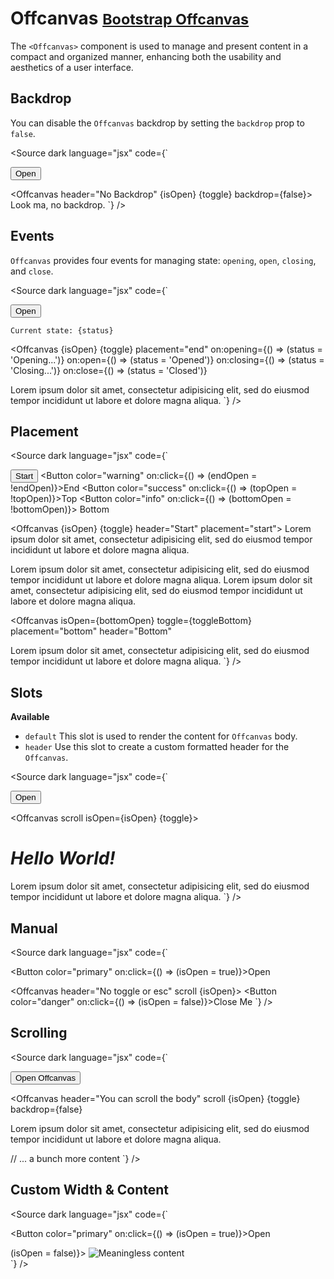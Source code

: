 
  <Meta title="Components/Offcanvas" />

# Offcanvas <small class="bootstrap-docs">[Bootstrap Offcanvas](https://getbootstrap.com/docs/5.3/components/offcanvas/)</small>

The `<Offcanvas>` component is used to manage and present content in a compact and organized manner, enhancing both the usability and aesthetics of a user interface.

<Canvas>
  <Story of={OffcanvasStories.Basic} />
</Canvas>

<Controls of={OffcanvasStories.Basic} />


## Backdrop
<Canvas withSource="none">
  <Story of={OffcanvasStories.Backdrop} />
</Canvas>

<p>You can disable the <code>Offcanvas</code> backdrop by setting the <code>backdrop</code> prop to <code>false</code>.</p>

<Source dark language="jsx" code={`
<script lang="ts">

  let isOpen = false;

  const toggle = () => {
    isOpen = !isOpen;
  };
</script>

<Button color="primary" on:click={toggle}>Open</Button>

<Offcanvas header="No Backdrop" {isOpen} {toggle} backdrop={false}>
  Look ma, no backdrop.
</Offcanvas>
`} />


## Events
<Canvas withSource="none">
  <Story of={OffcanvasStories.Events} />
</Canvas>

<code>Offcanvas</code> provides four events for managing state: <code>opening</code>, <code>open</code>, <code>closing</code>, and <code>close</code>.

<Source dark language="jsx" code={`

<script lang="ts">

  let isOpen = false;

  const toggle = () => {
    isOpen = !isOpen;
  };
</script>

<Button color="primary" on:click={toggle}>Open</Button>

<code>Current state: {status}</code>

<Offcanvas
  {isOpen}
  {toggle}
  placement="end"
  on:opening={() => (status = 'Opening...')}
  on:open={() => (status = 'Opened')}
  on:closing={() => (status = 'Closing...')}
  on:close={() => (status = 'Closed')}
>
  Lorem ipsum dolor sit amet, consectetur adipisicing elit, sed do eiusmod
  tempor incididunt ut labore et dolore magna aliqua.
</Offcanvas>
`} />

## Placement
<Canvas withSource="none">
  <Story of={OffcanvasStories.Placement} />
</Canvas>

<Source dark language="jsx" code={`

<script lang="ts">

  let isOpen = false;
  let status = 'Closed';
  let endOpen = false;
  let bottomOpen = false;
  let topOpen = false;
  const toggleEnd = () => (endOpen = !endOpen);
  const toggleBottom = () => (bottomOpen = !bottomOpen);
  const toggleTop = () => (topOpen = !topOpen);

  const toggle = () => {
    isOpen = !isOpen
  };
</script>

<Button color="danger" on:click={toggle}>Start</Button>
<Button color="warning" on:click={() => (endOpen = !endOpen)}>End</Button>
<Button color="success" on:click={() => (topOpen = !topOpen)}>Top</Button>
<Button color="info" on:click={() => (bottomOpen = !bottomOpen)}>
  Bottom
</Button>

<Offcanvas {isOpen} {toggle} header="Start" placement="start">
  Lorem ipsum dolor sit amet, consectetur adipisicing elit, sed do eiusmod
  tempor incididunt ut labore et dolore magna aliqua.
</Offcanvas>

<Offcanvas isOpen={endOpen} toggle={toggleEnd} placement="end" header="Right">
  Lorem ipsum dolor sit amet, consectetur adipisicing elit, sed do eiusmod
  tempor incididunt ut labore et dolore magna aliqua.
</Offcanvas>

<Offcanvas isOpen={topOpen} toggle={toggleTop} placement="top" header="Top">
  Lorem ipsum dolor sit amet, consectetur adipisicing elit, sed do eiusmod
  tempor incididunt ut labore et dolore magna aliqua.
</Offcanvas>

<Offcanvas
  isOpen={bottomOpen}
  toggle={toggleBottom}
  placement="bottom"
  header="Bottom"
>
  Lorem ipsum dolor sit amet, consectetur adipisicing elit, sed do eiusmod
  tempor incididunt ut labore et dolore magna aliqua.
</Offcanvas>
`} />

## Slots
<Canvas withSource="none">
  <Story of={OffcanvasStories.Slots} />
</Canvas>

**Available**
- <code>default</code> This slot is used to render the content for <code>Offcanvas</code> body.
- <code>header</code> Use this slot to create a custom formatted header for the <code>Offcanvas</code>.

<Source dark language="jsx" code={`

<script lang="ts">

  let isOpen = false;

  const toggle = () => {
    isOpen = !isOpen;
  };
</script>

<Button color="primary" on:click={toggle}>Open</Button>

<Offcanvas scroll isOpen={isOpen} {toggle}>
  <h1 slot="header">
    <i>Hello <b>World!</b></i>
  </h1>
  Lorem ipsum dolor sit amet, consectetur adipisicing elit, sed do eiusmod tempor
  incididunt ut labore et dolore magna aliqua.
</Offcanvas>
`} />


## Manual
<Canvas withSource="none">
  <Story of={OffcanvasStories.Manual} />
</Canvas>

<Source dark language="jsx" code={`

<script lang="ts">

  let isOpen = false;

  const toggle = () => {
    isOpen = !isOpen;
  };
</script>

<Button color="primary" on:click={() => (isOpen = true)}>Open</Button>

<Offcanvas header="No toggle or esc" scroll {isOpen}>
  <Button color="danger" on:click={() => (isOpen = false)}>Close Me</Button>
</Offcanvas>
`} />

## Scrolling
<Canvas withSource="none">
  <Story of={OffcanvasStories.Scrolling} />
</Canvas>

<Source dark language="jsx" code={`

<script lang="ts">

  let isOpen = false;

  const toggle = () => {
    isOpen = !isOpen;
  };
</script>

<Button color="primary" on:click={toggle}>Open Offcanvas</Button>

<Offcanvas
  header="You can scroll the body"
  scroll
  {isOpen}
  {toggle}
  backdrop={false}
>
  <p>Lorem ipsum dolor sit amet, consectetur adipisicing elit, sed do eiusmod
  tempor incididunt ut labore et dolore magna aliqua.</p>

  // ... a bunch more content
</Offcanvas>
`} />

## Custom Width & Content
<Canvas withSource="none">
  <Story of={OffcanvasStories.Custom} />
</Canvas>

<Source dark language="jsx" code={`

<script lang="ts">

  let isOpen = false;

  const toggle = () => {
    isOpen = !isOpen;
  };
</script>

<Button color="primary" on:click={() => (isOpen = true)}>Open</Button>

<Offcanvas isOpen={isOpen} body={false} style="width: 150px" class="bg-danger">
  <div on:click={() => (isOpen = false)}>
    <img src="https://picsum.photos/150/1200" alt="Meaningless content" />
  </div>
</Offcanvas>
`} />
